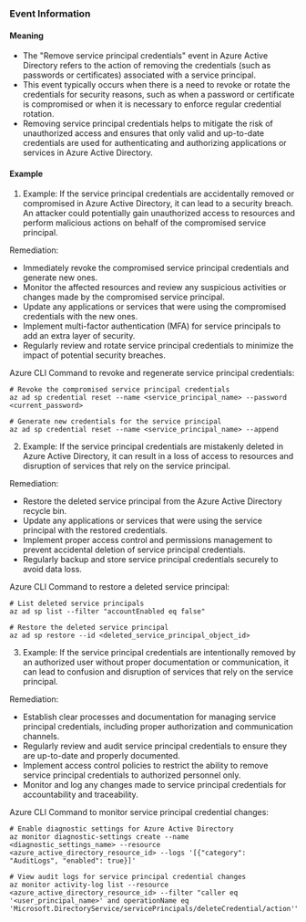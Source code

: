 
### Event Information

#### Meaning

- The "Remove service principal credentials" event in Azure Active Directory refers to the action of removing the credentials (such as passwords or certificates) associated with a service principal.
- This event typically occurs when there is a need to revoke or rotate the credentials for security reasons, such as when a password or certificate is compromised or when it is necessary to enforce regular credential rotation.
- Removing service principal credentials helps to mitigate the risk of unauthorized access and ensures that only valid and up-to-date credentials are used for authenticating and authorizing applications or services in Azure Active Directory.

#### Example

1. Example: If the service principal credentials are accidentally removed or compromised in Azure Active Directory, it can lead to a security breach. An attacker could potentially gain unauthorized access to resources and perform malicious actions on behalf of the compromised service principal.

Remediation:
- Immediately revoke the compromised service principal credentials and generate new ones.
- Monitor the affected resources and review any suspicious activities or changes made by the compromised service principal.
- Update any applications or services that were using the compromised credentials with the new ones.
- Implement multi-factor authentication (MFA) for service principals to add an extra layer of security.
- Regularly review and rotate service principal credentials to minimize the impact of potential security breaches.

Azure CLI Command to revoke and regenerate service principal credentials:
```
# Revoke the compromised service principal credentials
az ad sp credential reset --name <service_principal_name> --password <current_password>

# Generate new credentials for the service principal
az ad sp credential reset --name <service_principal_name> --append
```

2. Example: If the service principal credentials are mistakenly deleted in Azure Active Directory, it can result in a loss of access to resources and disruption of services that rely on the service principal.

Remediation:
- Restore the deleted service principal from the Azure Active Directory recycle bin.
- Update any applications or services that were using the service principal with the restored credentials.
- Implement proper access control and permissions management to prevent accidental deletion of service principal credentials.
- Regularly backup and store service principal credentials securely to avoid data loss.

Azure CLI Command to restore a deleted service principal:
```
# List deleted service principals
az ad sp list --filter "accountEnabled eq false"

# Restore the deleted service principal
az ad sp restore --id <deleted_service_principal_object_id>
```

3. Example: If the service principal credentials are intentionally removed by an authorized user without proper documentation or communication, it can lead to confusion and disruption of services that rely on the service principal.

Remediation:
- Establish clear processes and documentation for managing service principal credentials, including proper authorization and communication channels.
- Regularly review and audit service principal credentials to ensure they are up-to-date and properly documented.
- Implement access control policies to restrict the ability to remove service principal credentials to authorized personnel only.
- Monitor and log any changes made to service principal credentials for accountability and traceability.

Azure CLI Command to monitor service principal credential changes:
```
# Enable diagnostic settings for Azure Active Directory
az monitor diagnostic-settings create --name <diagnostic_settings_name> --resource <azure_active_directory_resource_id> --logs '[{"category": "AuditLogs", "enabled": true}]'

# View audit logs for service principal credential changes
az monitor activity-log list --resource <azure_active_directory_resource_id> --filter "caller eq '<user_principal_name>' and operationName eq 'Microsoft.DirectoryService/servicePrincipals/deleteCredential/action'"
```

